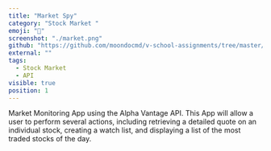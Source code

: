```yaml
---
title: "Market Spy"
category: "Stock Market "
emoji: "📓"
screenshot: "./market.png"
github: "https://github.com/moondocmd/v-school-assignments/tree/master/module-4/market-spy"
external: ""
tags:
  - Stock Market
  - API
visible: true
position: 1
---
```


Market Monitoring App using the Alpha Vantage API. This App will allow a user to perform several actions, including retrieving a detailed quote on an individual stock, creating a watch list, and displaying a list of the most traded stocks of the day.
